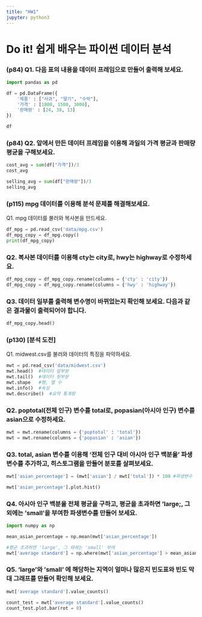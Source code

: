 ```yaml
---
title: "HW1"
jupyter: python3
---
```


# Do it! 쉽게 배우는 파이썬 데이터 분석 


### (p84) Q1. 다음 표의 내용을 데이터 프레임으로 만들어 출력해 보세요. 

```python
import pandas as pd

df = pd.DataFrame({
    '제품' : ["사과", "딸기", "수박"],
    '가격' : [1800, 1500, 3000],
    '판매량' : [24, 38, 13]
})

df
```


### (p84) Q2. 앞에서 만든 데이터 프레임을 이용해 과일의 가격 평균과 판매량 평균을 구해보세요. 

```python
cost_avg = sum(df["가격"])/3
cost_avg
```

```python
selling_avg = sum(df["판매량"])/3
selling_avg
```


### (p115) mpg 데이터를 이용해 분석 문제를 해결해보세요. 

Q1. mpg 데이터를 불러와 복사본을 만드세요.
```python
df_mpg = pd.read_csv('data/mpg.csv')
df_mpg_copy = df_mpg.copy()
print(df_mpg_copy)
```


### Q2. 복사본 데이터를 이용해 cty는 city로, hwy는 highway로 수정하세요.
```python
df_mpg_copy = df_mpg_copy.rename(columns = {'cty' : 'city'})
df_mpg_copy = df_mpg_copy.rename(columns = {'hwy' : 'highway'})
```


### Q3. 데이터 일부를 출력해 변수명이 바뀌었는지 확인해 보세요. 다음과 같은 결과물이 출력되어야 합니다. 

```python
df_mpg_copy.head()
```


### (p130) [분석 도전]

Q1. midwest.csv를 불러와 데이터의 특징을 파악하세요.
```python
mwt = pd.read_csv('data/midwest.csv')
mwt.head()  #데이터 앞부분
mwt.tail()  #데이터 뒷부분 
mwt.shape   #행, 열 수
mwt.info()  #속성
mwt.describe()  #요약 통계량 
```


### Q2. poptotal(전체 인구) 변수를 total로, popasian(아시아 인구) 변수를 asian으로 수정하세요.
```python
mwt = mwt.rename(columns = {'poptotal' : 'total'})
mwt = mwt.rename(columns = {'popasian' : 'asian'})
```


### Q3. total, asian 변수를 이용해 '전체 인구 대비 아시아 인구 백분율' 파생변수를 추가하고, 히스토그램을 만들어 분포를 살펴보세요.

```python
mwt['asian_percentage'] = (mwt['asian'] / mwt['total']) * 100 #파생변수 추가 

mwt['asian_percentage'].plot.hist()
```


### Q4. 아시아 인구 백분율 전체 평균을 구하고, 평균을 초과하면 'large;, 그 외에는 'small'을 부여한 파생변수를 만들어 보세요.

```python
import numpy as np

mean_asian_percentage = np.mean(mwt['asian_percentage'])

#평균 초과하면 'large', 그 외에는 'small' 부여
mwt['average standard'] = np.where(mwt['asian_percentage'] > mean_asian_percentage,'large', 'small') 

```


### Q5. 'large'와 'small' 에 해당하는 지역이 얼마나 많은지 빈도표와 빈도 막대 그래프를 만들어 확인해 보세요.

```python
mwt['average standard'].value_counts()

count_test = mwt['average standard'].value_counts()
count_test.plot.bar(rot = 0)
```




